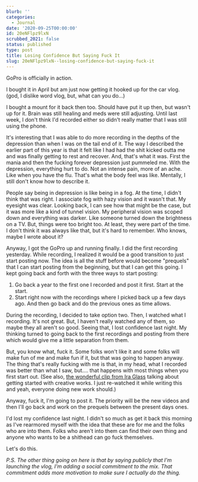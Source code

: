 ```yaml
---
blurb: ''
categories:
  - Journal
date: '2020-09-25T00:00:00'
id: 20eNFlpz9lxN
scrubbed_2021: false
status: published
type: post
title: Losing Confidence But Saying Fuck It
slug: 20eNFlpz9lxN--losing-confidence-but-saying-fuck-it
---
```


GoPro is officially in action. 

I bought it in April but am just now getting it hooked up for the car vlog. (god, I dislike word vlog, but, what can you do...)

I bought a mount for it back then too. Should have put it up then, but wasn't up for it. Brain was still healing and meds were still adjusting. Until last week, I don't think I'd recorded either so didn't really matter that I was still using the phone. 

It's interesting that I was able to do more recording in the depths of the depression than when I was on the tail end of it. The way I described the earlier part of this year is that it felt like I had had the shit kicked outta me and was finally getting to rest and recover. And, that's what it was. First the mania and then the fucking forever depression just pummeled me. With the depression, everything hurt to do. Not an intense pain, more of an ache. Like when you have the flu. That's what the body feel was like. Mentally, I still don't know how to describe it. 

People say being in depression is like being in a fog. At the time, I didn't think that was right. I associate fog with hazy vision and it wasn't that. My eyesight was clear. Looking back, I can see how that might be the case, but it was more like a kind of tunnel vision. My peripheral vision was scoped down and everything was darker. Like someone turned down the brightness on a TV. But, things were too bright too. At least, they were part of the time. I don't think it was always like that, but it's hard to remember. Who knows, maybe I wrote about it?

Anyway, I got the GoPro up and running finally. I did the first recording yesterday. While recording, I realized it would be a good transition to just start posting now. The idea is all the stuff before would become "prequels" that I can start posting from the beginning, but that I can get this going. I kept going back and forth with the three ways to start posting:

1. Go back a year to the first one I recorded and post it first. Start at the start.
2. Start right now with the recordings where I picked back up a few days ago. And then go back and do the previous ones as time allows.

During the recording, I decided to take option two. Then, I watched what I recording. It's not great. But, I haven't really watched any of them, so maybe they all aren't so good. Seeing that, I lost  confidence last night. My thinking turned to going back to the first recordings and posting from there which would give me a little separation from them.

But, you know what, fuck it. Some folks won't like it and some folks will make fun of me and make fun if it, but that was going to happen anyway. The thing that's really fucking with me is that, in my head, what I recorded was better than what I saw, but.... that happens with most things when you first start out. (See also, [the wonderful clip from Ira Glass](https://vimeo.com/24715531) talking about getting started with creative works. I just re-watched it while writing this and yeah, everyone doing new work should.)

Anyway, fuck it, I'm going to post it. The priority will be the new videos and then I'll go back and work on the prequels between the present days ones. 

I'd lost my confidence last night. I didn't so much as get it back this morning as I've rearmored myself with the idea that these are for me and the folks who are into them. Folks who aren't into them can find their own thing and anyone who wants to be a shithead can go fuck themselves. 

Let's do this.

_P.S. The other thing going on here is that by saying publicly that I'm launching the vlog, I'm adding a social commitment to the mix. That commitment adds more motivation to make sure I actually do the thing._
